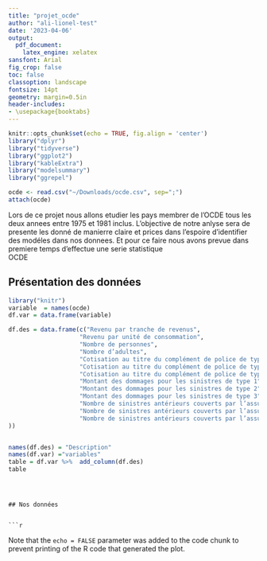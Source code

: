 ```yaml
---
title: "projet_ocde"
author: "ali-lionel-test"
date: '2023-04-06'
output: 
  pdf_document:
    latex_engine: xelatex
sansfont: Arial
fig_crop: false
toc: false
classoption: landscape
fontsize: 14pt
geometry: margin=0.5in
header-includes:
- \usepackage{booktabs}
---
```


```r
knitr::opts_chunk$set(echo = TRUE, fig.align = 'center')
library("dplyr")
library("tidyverse")
library("ggplot2")
library("kableExtra")
library("modelsummary")
library("ggrepel")
```

```r
ocde <- read.csv("~/Downloads/ocde.csv", sep=";")
attach(ocde)

```

Lors de ce projet nous allons etudier les pays membrer de l'OCDE  tous les deux annees entre 1975 et 1981 inclus.
L'objective de notre anlyse sera de presente les donné de manierre claire et prices dans l'espoire d'identifier des modéles dans nos donnees. Et pour ce faire nous avons prevue dans premiere temps d'effectue une serie statistique 
<div align="center"> OCDE  </div> 
## Présentation des données
```r
library("knitr")
variable  = names(ocde)
df.var = data.frame(variable)  

df.des = data.frame(c("Revenu par tranche de revenus",
                    "Revenu par unité de consommation",
                    "Nombre de personnes",
                    "Nombre d’adultes",
                    "Cotisation au titre du complément de police de type 1",
                    "Cotisation au titre du complément de police de type 2",
                    "Cotisation au titre du complément de police de type 3",
                    "Montant des dommages pour les sinistres de type 1",
                    "Montant des dommages pour les sinistres de type 2",
                    "Montant des dommages pour les sinistres de type 3",
                    "Nombre de sinistres antérieurs couverts par l’assurance",
                    "Nombre de sinistres antérieurs couverts par l’assurance",
                    "Nombre de sinistres antérieurs couverts par l’assurance"
))


names(df.des) = "Description"
names(df.var) ="variables"
table = df.var %>%  add_column(df.des)
table



```


```


## Nos données 


```r

```

Note that the `echo = FALSE` parameter was added to the code chunk to prevent printing of the R code that generated the plot.
